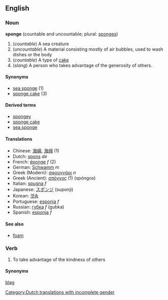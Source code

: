 ==English==
===Noun===
'''sponge''' (countable and uncountable; plural: [[sponges]]) 
{{wikipedia}}
<!-- please improve all these defs -->
# (''countable'') A sea creature 
# (''uncountable'') A material consisting mostly of air bubbles, used to wash dishes or the body
# (''countable'') A type of [[cake]]
# (''slang'') A person who takes advantage of the generosity of others.

====Synonyms====
*[[sea sponge]] (1)
*[[sponge cake]] (3)

====Derived terms====
*[[spongey]]
*[[sponge cake]]
*[[sea sponge]]

====Translations====
*Chinese: [[海綿]], [[海绵]] (1)
*Dutch: [[spons]] ''de'' [[Category:Dutch translations with incomplete gender]]
*French: [[éponge]] ''f'' (2)
*German: [[Schwamm]] ''m''
*Greek (Modern): [[σφουγγάρι]] ''n''
*Greek (Ancient): [[σπόγγος]] (1) (spóngos)
*Italian: [[spugna]] ''f''
*Japanese: [[スポンジ]] (suponji)
*Korean: [[갯솜]]
*Portuguese: [[esponja]] ''f''
*Russian: [[губка]] ''f'' (gubka)
*Spanish: [[esponja]] ''f''

====See also====
*[[foam]]

===Verb===
# {{slang}} To take advantage of the kindness of others
====Synonyms====
[[blag]]